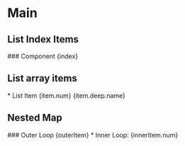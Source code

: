 # Main

## List Index Items

<Map arr={props.arr}>
  ### Component {index}
</Map>

## List array items

<Map arr={props.nestedArr}>
  * List Item {item.num} {item.deep.name}
</Map>

## Nested Map

<Map arr={props.arr} as="outerItem">
  ### Outer Loop {outerItem}

  <Map arr={props.nestedArr} as="innerItem">
    * Inner Loop: {innerItem.num}
  </Map>
</Map>